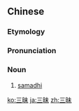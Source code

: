 ==Chinese==
{{zh-forms}}

===Etymology===
{{rfe|lang=zh}}

===Pronunciation===
{{zh-pron
|m=sānwèi
|c=saam1 mui6
|cat=n
}}

===Noun===
{{zh-noun}}

# [[samadhi]]

[[ko:三昧]]
[[ja:三昧]]
[[zh:三昧]]